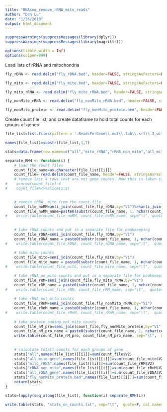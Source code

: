 ```yaml
---
title: "RNAseq_remove_rRNA_mito_reads"
author: "Dan Lu"
date: "1/26/2018"
output: html_document
---
```


```r
suppressWarnings(suppressMessages(library(dplyr)))
suppressWarnings(suppressMessages(library(magrittr)))

options(tibble.width = Inf)
options(scipen=999)
```


Load lists of rRNA and mitochondria 
```r
fly_rDNA <- read.delim("fly_rDNA.bed", header=FALSE, stringsAsFactors=FALSE)%>%dplyr::select(V4)%>%dplyr::rename(V1=V4)

fly_mito <- read.delim("fly_mito.bed", header=FALSE, stringsAsFactors=FALSE)%>%dplyr::select(V4)%>%dplyr::rename(V1=V4)

fly_mito_rRNA <- read.delim("fly_mito_rRNA.bed", header=FALSE, stringsAsFactors=FALSE)%>%dplyr::select(V4)%>%dplyr::rename(V1=V4)

fly_nonMito_rRNA <- read.delim("fly_nonMito_rRNA.bed", header=FALSE, stringsAsFactors=FALSE)%>%dplyr::select(V4)%>%dplyr::rename(V1=V4)

fly_nonMito_protein <- read.delim("fly_nonMito_protein.bed", header=FALSE, stringsAsFactors=FALSE)%>%dplyr::select(V4)%>%dplyr::rename(V1=V4)
```


Create count file list, and create dataframe to hold total counts for each groups of genes
```r
file_list=list.files(pattern = '.ReadsPerGene\\.out\\.tab\\.srt\\.3_with_rRNA\\.txt')

names(file_list)=substr(file_list,1,7)

stats=data.frame(row.names=c("all","mito_rRNA","rRNA_non_mito","all_mito_gene","all_rDNA_gene","fly_nonMito_protein.bed"))

```


```r
separate_RMH <- function(i) {
    # load the count files
    count_file_name=as.character(file_list[[i]])
    count_file= read.delim(count_file_name, header=FALSE, stringsAsFactors=FALSE)
    # remove last 4 rows that are not gene counts. Now this is taken care of in Run05CountTable.sh
#    a=nrow(count_file)-4
#    count_file%<>%slice(1:a)
    

    # remove rRNA, mito from the count file.
    count_file_noRM=anti_join(count_file,fly_rDNA,by="V1")%>%anti_join(fly_mito,by="V1")%>%anti_join(fly_mito_rRNA,by="V1")%>%anti_join(fly_nonMito_rRNA,by="V1")%>%arrange(V1)
    count_file_noRM_name=paste0(substr(count_file_name, 1, nchar(count_file_name)-14),"_noRM.txt")
#    write.table(count_file_noRM, count_file_noRM_name, sep="\t", quote=F, col.names=F, row.names=F)
    
    
    # take rDNA counts and put in a separate file for bookkeeping
    count_file_rDNA=semi_join(count_file,fly_rDNA,by="V1")
    count_file_rDNA_name = paste0(substr(count_file_name, 1, nchar(count_file_name)-14),"_rDNA.txt")
#    write.table(count_file_rDNA, count_file_rDNA_name, sep="\t",  quote=F, col.names=F, row.names=F)
    
    # take mito counts
    count_file_mito=semi_join(count_file,fly_mito,by="V1")
    count_file_mito_name = paste0(substr(count_file_name, 1, nchar(count_file_name)-14),"_mito.txt")
#    write.table(count_file_mito, count_file_mito_name, sep="\t",  quote=F, col.names=F, row.names=F)

    # take rRNA_on_mito counts and put in a separate file for bookkeeping
    count_file_rRM=semi_join(count_file,fly_mito_rRNA,by="V1")
    count_file_rRM_name = paste0(substr(count_file_name, 1, nchar(count_file_name)-18),"_rRNA_on_mito.txt")
#    write.table(count_file_rRM, count_file_rRM_name, sep="\t",  quote=F, col.names=F, row.names=F)
    
    # take rRNA_not_mito counts
    count_file_rRnM=semi_join(count_file,fly_nonMito_rRNA,by="V1")
    count_file_rRnM_name = paste0(substr(count_file_name, 1, nchar(count_file_name)-14),"_mito.txt")
#    write.table(count_file_rRnM, count_file_rRnM_name, sep="\t",  quote=F, col.names=F, row.names=F)
    
    # take protein_coding_not_mito counts
    count_file_nM_pro=semi_join(count_file,fly_nonMito_protein,by="V1")
    count_file_nM_pro_name = paste0(substr(count_file_name, 1, nchar(count_file_name)-14),"_nonMito_protein.txt")
    write.table(count_file_nM_pro, count_file_nM_pro_name, sep="\t",  quote=F, col.names=F, row.names=F)    
    
    
    # calculate totatl counts for each groups of gene
    stats["all",names(file_list)[[i]]]=sum(count_file$V2)
    stats["all_mito_gene",names(file_list)[[i]]]=sum(count_file_mito$V2)
    stats["mito_rRNA",names(file_list)[[i]]]=sum(count_file_rRM$V2)
    stats["rRNA_non_mito",names(file_list)[[i]]]=sum(count_file_rRnM$V2)
    stats["all_rDNA_gene",names(file_list)[[i]]]=sum(count_file_rDNA$V2)
    stats["fly_nonMito_protein.bed",names(file_list)[[i]]]=sum(count_file_nM_pro$V2)
    return(stats)
}

stats=lapply(seq_along(file_list), function(i) separate_RMH(i))

write.table(stats, "stats_on_counts.txt", sep="\t",  quote=F, col.names=NA, row.names=T) 
```

